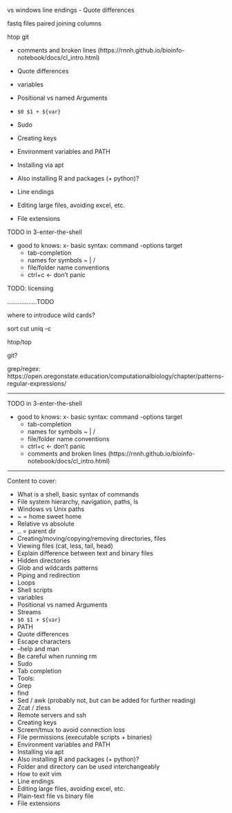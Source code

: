 \n vs windows \r\n line endings
-   Quote differences




fastq files paired
joining columns

htop
git

  - comments and broken lines (https://rnnh.github.io/bioinfo-notebook/docs/cl_intro.html)

-   Quote differences

-   variables
-   Positional vs named Arguments
-   `$0 $1 + ${var}`
-   Sudo
-   Creating keys
-   Environment variables and PATH
-   Installing via apt
-   Also installing R and packages (+ python)?
-   Line endings
-   Editing large files, avoiding excel, etc.
-   File extensions

TODO in 3-enter-the-shell

- good to knows:
  x- basic syntax: command -options target
  - tab-completion
  - names for symbols ~ | / \
  - file/folder name conventions
  - ctrl+c <- don't panic









TODO: licensing

.................TODO

where to introduce wild cards?


sort
cut
uniq -c

htop/top

git?

grep/regex: https://open.oregonstate.education/computationalbiology/chapter/patterns-regular-expressions/

---



TODO in 3-enter-the-shell

- good to knows:
  x- basic syntax: command -options target
  - tab-completion
  - names for symbols ~ | / \
  - file/folder name conventions
  - ctrl+c <- don't panic
  - comments and broken lines (https://rnnh.github.io/bioinfo-notebook/docs/cl_intro.html)


---

Content to cover:

-   What is a shell, basic syntax of commands
-   File system hierarchy, navigation, paths, ls
-   Windows vs Unix paths
-   \~ = home sweet home
-   Relative vs absolute
-   .. = parent dir
-   Creating/moving/copying/removing directories, files
-   Viewing files (cat, less, tail, head)
-   Explain difference between text and binary files
-   Hidden directories
-   Glob and wildcards patterns
-   Piping and redirection
-   Loops
-   Shell scripts
-   variables
-   Positional vs named Arguments
-   Streams
-   `$0 $1 + ${var}`
-   PATH
-   Quote differences
-   Escape characters
-   --help and man
-   Be careful when running rm
-   Sudo
-   Tab completion
-   Tools:
-   Grep
-   find
-   Sed / awk (probably not, but can be added for further reading)
-   Zcat / zless
-   Remote servers and ssh
-   Creating keys
-   Screen/tmux to avoid connection loss
-   File permissions (executable scripts + binaries)
-   Environment variables and PATH
-   Installing via apt
-   Also installing R and packages (+ python)?
-   Folder and directory can be used interchangeably
-   How to exit vim
-   Line endings
-   Editing large files, avoiding excel, etc.
-   Plain-text file vs binary file
-   File extensions
